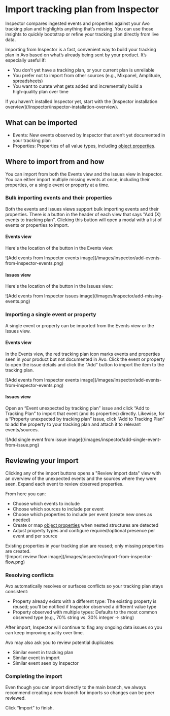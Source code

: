 
# Import tracking plan from Inspector

Inspector compares ingested events and properties against your Avo tracking plan and highlights anything that’s missing. You can use those insights to quickly bootstrap or refine your tracking plan directly from live data.

Importing from Inspector is a fast, convenient way to build your tracking plan in Avo based on what’s already being sent by your product. It’s especially useful if:

- You don't yet have a tracking plan, or your current plan is unreliable
- You prefer not to import from other sources (e.g., Mixpanel, Amplitude, spreadsheets)
- You want to curate what gets added and incrementally build a high‑quality plan over time

<Callout type="info" emoji="💡">
  If you haven’t installed Inspector yet, start with the
  [Inspector installation overview](/inspector/inspector-installation-overview).
</Callout>

## What can be imported

- Events: New events observed by Inspector that aren’t yet documented in your tracking plan
- Properties: Properties of all value types, including [object properties](/data-design/object-properties). 

## Where to import from and how

You can import from both the Events view and the Issues view in Inspector. You can either import multiple missing events at once, including their properties, or a single event or property at a time.

### Bulk importing events and their properties

Both the events and issues views support bulk importing events and their properties. There is a button in the header of each view that says "Add (X) events to tracking plan". Clicking this button will open a modal with a list of events or properties to import.

#### Events view

Here's the location of the button in the Events view:

<div style={{ maxWidth: 600, paddingTop: '1.5rem', margin: 'auto' }}>
  ![Add events from Inspector events image](/images/inspector/add-events-from-inspector-events.png)
</div>

#### Issues view

Here's the location of the button in the Issues view:

<div style={{paddingTop: '1.5rem', margin: 'auto' }}>
  ![Add events from Inspector issues image](/images/inspector/add-missing-events.png)
</div>

### Importing a single event or property

A single event or property can be imported from the Events view or the Issues view.

#### Events view

In the Events view, the red tracking plan icon marks events and properties seen in your product but not documented in Avo. Click the event or property to open the issue details and click the "Add" button to import the item to the tracking plan. 

<div style={{ maxWidth: 600, paddingTop: '1.5rem', margin: 'auto' }}>
  ![Add events from Inspector events image](/images/inspector/add-events-from-inspector-events.png)
</div>

#### Issues view

Open an “Event unexpected by tracking plan” issue and click “Add to Tracking Plan” to import that event (and its properties) directly. Likewise, for a “Property unexpected by tracking plan” issue, click “Add to Tracking Plan” to add the property to your tracking plan and attach it to relevant events/sources.

<div style={{ maxWidth: 600, paddingTop: '1.5rem', margin: 'auto' }}>
  ![Add single event from issue image](/images/inspector/add-single-event-from-issue.png)
</div>

## Reviewing your import

Clicking any of the import buttons opens a "Review import data" view with an overview of the unexpected events and the sources where they were seen. Expand each event to review observed properties.

From here you can:

- Choose which events to include
- Choose which sources to include per event
- Choose which properties to include per event (create new ones as needed)
- Create or map <a href="/data-design/object-properties">object properties</a> when nested structures are detected
- Adjust property types and configure required/optional presence per event and per source

<Callout type="info" emoji="🔁">
  Existing properties in your tracking plan are reused; only missing properties are created.
</Callout>

<div style={{ maxWidth: 600, paddingTop: '1.5rem', margin: 'auto' }}>
  ![Import review flow image](/images/inspector/import-from-inspector-flow.png)
</div>

### Resolving conflicts

Avo automatically resolves or surfaces conflicts so your tracking plan stays consistent:

- Property already exists with a different type: The existing property is reused; you’ll be notified if Inspector observed a different value type
- Property observed with multiple types: Defaults to the most common observed type (e.g., 70% string vs. 30% integer → string)

<Callout type="info" emoji="💡">
  After import, Inspector will continue to flag any ongoing data issues so you can keep improving quality over time.
</Callout>

Avo may also ask you to review potential duplicates:

- Similar event in tracking plan
- Similar event in import
- Similar event seen by Inspector

### Completing the import

Even though you can import directly to the main branch, we always recommend creating a new branch for imports so changes can be peer reviewed.

Click “Import” to finish.
